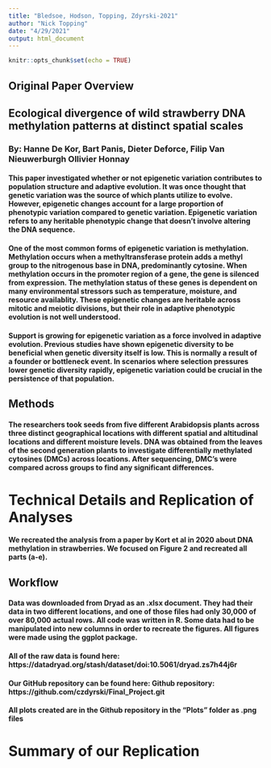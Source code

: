 ```yaml
---
title: "Bledsoe, Hodson, Topping, Zdyrski-2021"
author: "Nick Topping"
date: "4/29/2021"
output: html_document
---
```


```r
knitr::opts_chunk$set(echo = TRUE)
```

## Original Paper Overview

## Ecological divergence of wild strawberry DNA methylation patterns at distinct spatial scales

### By: Hanne De Kor,  Bart Panis, Dieter Deforce, Filip Van Nieuwerburgh Ollivier Honnay

#### This paper investigated whether or not epigenetic variation contributes to population structure and adaptive evolution. It was once thought that genetic variation was the source of which plants utilize to evolve. However, epigenetic changes account for a large proportion of phenotypic variation compared to genetic variation. Epigenetic variation refers to any heritable phenotypic change that doesn't involve altering the DNA sequence.

#### One of the most common forms of epigenetic variation is methylation. Methylation occurs when a methyltransferase protein adds a methyl group to the nitrogenous base in DNA, predominantly cytosine. When methylation occurs in the promoter region of a gene, the gene is silenced from expression. The methylation status of these genes is dependent on many environmental stressors such as temperature, moisture, and resource availablity. These epigenetic changes are heritable across mitotic and meiotic divisions, but their role in adaptive phenotypic evolution is not well understood.

#### Support is growing for epigenetic variation as a force involved in adaptive evolution. Previous studies have shown epigenetic diversity to be beneficial when genetic diversity itself is low. This is normally a result of a founder or bottleneck event. In scenarios where selection pressures lower genetic diversity rapidly, epigenetic variation could be crucial in the persistence of that population.  

## Methods

#### The researchers took seeds from five different Arabidopsis plants across three distinct geographical locations with different spatial and altitudinal locations and different moisture levels. DNA was obtained from the leaves of the second generation plants to investigate differentially methylated cytosines (DMCs) across locations. After sequencing, DMC's were compared across groups to find any significant differences. 

# Technical Details and Replication of Analyses

#### We recreated the analysis from a paper by Kort et al in 2020 about DNA methylation in strawberries. We focused on Figure 2 and recreated all parts (a-e). 

## Workflow

#### Data was downloaded from Dryad as an .xlsx document. They had their data in two different locations, and one of those files had only 30,000 of over 80,000 actual rows. All code was written in R. Some data had to be manipulated into new columns in order to recreate the figures. All figures were made using the ggplot package. 

#### All of the raw data is found here: https://datadryad.org/stash/dataset/doi:10.5061/dryad.zs7h44j6r

#### Our GitHub repository can be found here: Github repository: https://github.com/czdyrski/Final_Project.git

#### All plots created are in the Github repository in the "Plots" folder as .png files


# Summary of our Replication